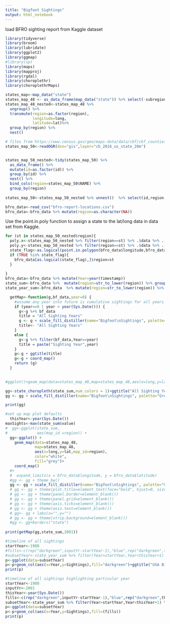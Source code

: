 ```yaml
---
title: "Bigfoot Sightings"
output: html_notebook
---
```

load BFRO sighting report from Kaggle dataset
```r
library(tidyverse)
library(broom)
library(lubridate)
library(ggplot2)
library(ggmap)
#library(sp)
library(maps)
library(mapproj)
library(rgdal)
library(choroplethr)
library(choroplethrMaps)


```

```r
states_map<-map_data("state")
states_map_48 <- as_data_frame(map_data("state")) %>% select(-subregion)
states_map_48_nested<-states_map_48 %>% 
  ungroup() %>% 
  transmute(region=as.factor(region),
            longitude=long,
            latitude=lat)%>%
  group_by(region) %>% 
  nest()

# files from https://www.census.gov/geo/maps-data/data/cbf/cbf_counties.html put in gis directory
states_map_50<-readOGR(dsn="gis",layer="cb_2016_us_state_20m")


states_map_50_nested<-tidy(states_map_50) %>% 
  as_data_frame() %>% 
  mutate(id=as.factor(id)) %>% 
  group_by(id) %>% 
  nest() %>% 
  bind_cols(region=states_map_50$NAME) %>% 
  group_by(region)
  
states_map_50<-states_map_50_nested %>% unnest()  %>% select(id,region,long,lat)
```
```r

bfro_data<-read_csv("bfro-report-locations.csv")
bfro_data<-bfro_data %>% mutate(region=as.character(NA))

```


Use the point.in.poly function to assign a state to the lat/long data in data set from Kaggle.
```r
for (st in states_map_50_nested$region){
  poly.x<-states_map_50_nested %>% filter(region==st) %>% .$data %>% .[[1]] %>% .$long
  poly.y<-states_map_50_nested %>% filter(region==st) %>% .$data %>% .[[1]] %>% .$lat
  state_flag<-as.logical(point.in.polygon(bfro_data$longitude,bfro_data$latitude,poly.x,poly.y))
  if (TRUE %in% state_flag){
    bfro_data[as.logical(state_flag),]$region=st
  }
  
}
bfro_data<-bfro_data %>% mutate(Year=year(timestamp))
state_sum<-bfro_data %>%  mutate(region=str_to_lower(region)) %>% group_by(region) %>% summarise(value=n())
state_year_sum<-bfro_data  %>% mutate(region=str_to_lower(region)) %>% group_by(region,Year) %>% summarise(value=n())

```

```r
  
  getMap<-function(g,bf_data,year=0) {
    #assume any year into future is cumulative sightings for all years
    if (year==0 | year > year(Sys.Date())) {
      g<-g %+% bf_data
      title = "All Sighting Years"
      g <- g + scale_fill_distiller(name="Bigfoot\nSightings", palette="Greens", na.value="#7f7f7f")
      title<- "All Sighting Years"
    }
    else {
      g<-g %+% filter(bf_data,Year==year)
      title = paste("Sighting Year",year)
    }
    g<-g + ggtitle(title)
    g<-g + coord_map()
    return (g)
  }
  

#ggplot()+geom_map(data=states_map_48,map=states_map_48,aes(x=long,y=lat,map_id=region),color="white",fill="grey")+coord_map()

gg<-state_choropleth(state_sum,num_colors = 1)+ggtitle("All Sighting Years")
gg <- gg + scale_fill_distiller(name="Bigfoot\nSightings", palette="Greens",direction = 1)

print(gg)
```

```r
#set up map plot defaults
  thisYear<-year(Sys.Date())
maxSights<-max(state_sum$value)
#  gg<-ggplot(state_sum, 
#             aes(map_id =region)) + 
  gg<-ggplot() + 
    geom_map(data=states_map_48,
             map=states_map_48,
             aes(x=long,y=lat,map_id=region),
             color="white",
             fill="grey")+
    coord_map()
  #+
  #  expand_limits(x = bfro_data$longitude, y = bfro_data$latitude)
  #gg <- gg + theme_bw()
  gg <- gg + scale_fill_distiller(name="Bigfoot\nSightings", palette="Greens", na.value="#7f7f7f",limits=c(maxSights,0))
  # gg <- gg + theme(plot.title=element_text(face="bold", hjust=0, size=24))
  # gg <- gg + theme(panel.border=element_blank())
  # gg <- gg + theme(panel.grid=element_blank())
  # gg <- gg + theme(axis.ticks=element_blank())
  # gg <- gg + theme(axis.text=element_blank())
  # gg<- gg + labs(x="",y="")
  # gg <- gg + theme(strip.background=element_blank())
  #gg <- gg+borders("state")
  
print(getMap(gg,state_sum,2001))
```

```r
#timeline of all sightings  
startYear<-1980
#fills<-c(rep("darkgreen",inputYr-startYear-1),"blue",rep("darkgreen",thisYear-inputYr))
#subsetYear<-state_year_sum %>% filter(Year>startYear,Year<thisYear+1) %>% group_by(Year) %>% summarize(Sightings=sum(value))
p<-ggplot(data=subsetYear)
p<-p+geom_col(aes(x=Year,y=Sightings),fill="darkgreen")+ggtitle("USA Bigfoot Sightings by Year")
print(p)

```

```r
#timeline of all sightings highlighting particular year  
startYear<-1980
inputYr<-2001
thisYear<-year(Sys.Date())
fills<-c(rep("darkgreen",inputYr-startYear-1),"blue",rep("darkgreen",thisYear-inputYr))
subsetYear<-state_year_sum %>% filter(Year>startYear,Year<thisYear+1) %>% group_by(Year) %>% summarize(Sightings=sum(value))
p<-ggplot(data=subsetYear)
p<-p+geom_col(aes(x=Year,y=Sightings),fill=(fills))
print(p)

```
